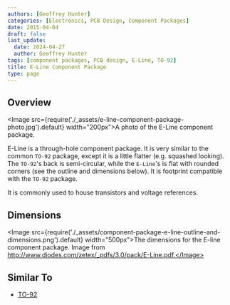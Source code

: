 ```yaml
---
authors: [Geoffrey Hunter]
categories: [Electronics, PCB Design, Component Packages]
date: 2015-04-04
draft: false
last_update:
  date: 2024-04-27
  author: Geoffrey Hunter
tags: [component packages, PCB design, E-Line, TO-92]
title: E-Line Component Package
type: page
---
```


## Overview

<Image src={require('./_assets/e-line-component-package-photo.jpg').default} width="200px">A photo of the E-Line component package.</Image>

E-Line is a through-hole component package. It is very similar to the common `TO-92` package, except it is a little flatter (e.g. squashed looking). The `TO-92`'s back is semi-circular, while the `E-Line`'s is flat with rounded corners (see the outline and dimensions below). It is footprint compatible with the `TO-92` package.

It is commonly used to house transistors and voltage references. 

## Dimensions

<Image src={require('./_assets/component-package-e-line-outline-and-dimensions.png').default} width="500px">The dimensions for the E-line component package. Image from http://www.diodes.com/zetex/_pdfs/3.0/pack/E-Line.pdf.</Image>

## Similar To

* [TO-92](/pcb-design/component-packages/to-92-component-package/)

